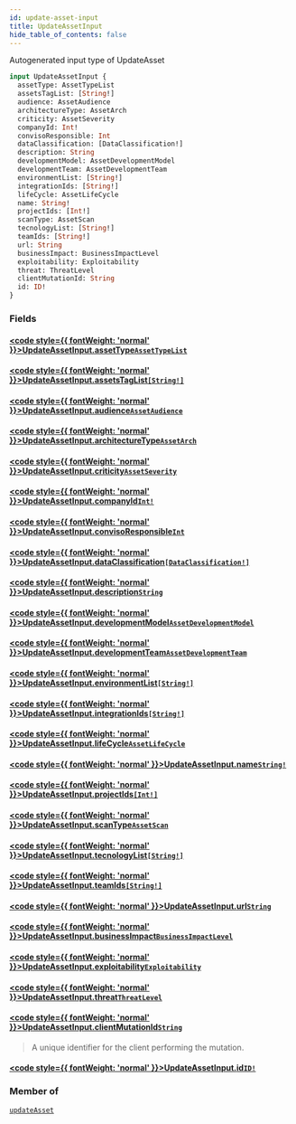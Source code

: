```yaml
---
id: update-asset-input
title: UpdateAssetInput
hide_table_of_contents: false
---
```








Autogenerated input type of UpdateAsset

```graphql
input UpdateAssetInput {
  assetType: AssetTypeList
  assetsTagList: [String!]
  audience: AssetAudience
  architectureType: AssetArch
  criticity: AssetSeverity
  companyId: Int!
  convisoResponsible: Int
  dataClassification: [DataClassification!]
  description: String
  developmentModel: AssetDevelopmentModel
  developmentTeam: AssetDevelopmentTeam
  environmentList: [String!]
  integrationIds: [String!]
  lifeCycle: AssetLifeCycle
  name: String!
  projectIds: [Int!]
  scanType: AssetScan
  tecnologyList: [String!]
  teamIds: [String!]
  url: String
  businessImpact: BusinessImpactLevel
  exploitability: Exploitability
  threat: ThreatLevel
  clientMutationId: String
  id: ID!
}
```


### Fields

#### [<code style={{ fontWeight: 'normal' }}>UpdateAssetInput.<b>assetType</b></code>](#)<Bullet />[`AssetTypeList`](/api/graphql/documentation/enums/asset-type-list) <Badge class="secondary" text="enum"/>
> 
> 

#### [<code style={{ fontWeight: 'normal' }}>UpdateAssetInput.<b>assetsTagList</b></code>](#)<Bullet />[`[String!]`](/api/graphql/documentation/scalars/string) <Badge class="secondary" text="list"/> <Badge class="secondary" text="scalar"/>
> 
> 

#### [<code style={{ fontWeight: 'normal' }}>UpdateAssetInput.<b>audience</b></code>](#)<Bullet />[`AssetAudience`](/api/graphql/documentation/enums/asset-audience) <Badge class="secondary" text="enum"/>
> 
> 

#### [<code style={{ fontWeight: 'normal' }}>UpdateAssetInput.<b>architectureType</b></code>](#)<Bullet />[`AssetArch`](/api/graphql/documentation/enums/asset-arch) <Badge class="secondary" text="enum"/>
> 
> 

#### [<code style={{ fontWeight: 'normal' }}>UpdateAssetInput.<b>criticity</b></code>](#)<Bullet />[`AssetSeverity`](/api/graphql/documentation/enums/asset-severity) <Badge class="secondary" text="enum"/>
> 
> 

#### [<code style={{ fontWeight: 'normal' }}>UpdateAssetInput.<b>companyId</b></code>](#)<Bullet />[`Int!`](/api/graphql/documentation/scalars/int) <Badge class="secondary" text="non-null"/> <Badge class="secondary" text="scalar"/>
> 
> 

#### [<code style={{ fontWeight: 'normal' }}>UpdateAssetInput.<b>convisoResponsible</b></code>](#)<Bullet />[`Int`](/api/graphql/documentation/scalars/int) <Badge class="secondary" text="scalar"/>
> 
> 

#### [<code style={{ fontWeight: 'normal' }}>UpdateAssetInput.<b>dataClassification</b></code>](#)<Bullet />[`[DataClassification!]`](/api/graphql/documentation/enums/data-classification) <Badge class="secondary" text="list"/> <Badge class="secondary" text="enum"/>
> 
> 

#### [<code style={{ fontWeight: 'normal' }}>UpdateAssetInput.<b>description</b></code>](#)<Bullet />[`String`](/api/graphql/documentation/scalars/string) <Badge class="secondary" text="scalar"/>
> 
> 

#### [<code style={{ fontWeight: 'normal' }}>UpdateAssetInput.<b>developmentModel</b></code>](#)<Bullet />[`AssetDevelopmentModel`](/api/graphql/documentation/enums/asset-development-model) <Badge class="secondary" text="enum"/>
> 
> 

#### [<code style={{ fontWeight: 'normal' }}>UpdateAssetInput.<b>developmentTeam</b></code>](#)<Bullet />[`AssetDevelopmentTeam`](/api/graphql/documentation/enums/asset-development-team) <Badge class="secondary" text="enum"/>
> 
> 

#### [<code style={{ fontWeight: 'normal' }}>UpdateAssetInput.<b>environmentList</b></code>](#)<Bullet />[`[String!]`](/api/graphql/documentation/scalars/string) <Badge class="secondary" text="list"/> <Badge class="secondary" text="scalar"/>
> 
> 

#### [<code style={{ fontWeight: 'normal' }}>UpdateAssetInput.<b>integrationIds</b></code>](#)<Bullet />[`[String!]`](/api/graphql/documentation/scalars/string) <Badge class="secondary" text="list"/> <Badge class="secondary" text="scalar"/>
> 
> 

#### [<code style={{ fontWeight: 'normal' }}>UpdateAssetInput.<b>lifeCycle</b></code>](#)<Bullet />[`AssetLifeCycle`](/api/graphql/documentation/enums/asset-life-cycle) <Badge class="secondary" text="enum"/>
> 
> 

#### [<code style={{ fontWeight: 'normal' }}>UpdateAssetInput.<b>name</b></code>](#)<Bullet />[`String!`](/api/graphql/documentation/scalars/string) <Badge class="secondary" text="non-null"/> <Badge class="secondary" text="scalar"/>
> 
> 

#### [<code style={{ fontWeight: 'normal' }}>UpdateAssetInput.<b>projectIds</b></code>](#)<Bullet />[`[Int!]`](/api/graphql/documentation/scalars/int) <Badge class="secondary" text="list"/> <Badge class="secondary" text="scalar"/>
> 
> 

#### [<code style={{ fontWeight: 'normal' }}>UpdateAssetInput.<b>scanType</b></code>](#)<Bullet />[`AssetScan`](/api/graphql/documentation/enums/asset-scan) <Badge class="secondary" text="enum"/>
> 
> 

#### [<code style={{ fontWeight: 'normal' }}>UpdateAssetInput.<b>tecnologyList</b></code>](#)<Bullet />[`[String!]`](/api/graphql/documentation/scalars/string) <Badge class="secondary" text="list"/> <Badge class="secondary" text="scalar"/>
> 
> 

#### [<code style={{ fontWeight: 'normal' }}>UpdateAssetInput.<b>teamIds</b></code>](#)<Bullet />[`[String!]`](/api/graphql/documentation/scalars/string) <Badge class="secondary" text="list"/> <Badge class="secondary" text="scalar"/>
> 
> 

#### [<code style={{ fontWeight: 'normal' }}>UpdateAssetInput.<b>url</b></code>](#)<Bullet />[`String`](/api/graphql/documentation/scalars/string) <Badge class="secondary" text="scalar"/>
> 
> 

#### [<code style={{ fontWeight: 'normal' }}>UpdateAssetInput.<b>businessImpact</b></code>](#)<Bullet />[`BusinessImpactLevel`](/api/graphql/documentation/enums/business-impact-level) <Badge class="secondary" text="enum"/>
> 
> 

#### [<code style={{ fontWeight: 'normal' }}>UpdateAssetInput.<b>exploitability</b></code>](#)<Bullet />[`Exploitability`](/api/graphql/documentation/enums/exploitability) <Badge class="secondary" text="enum"/>
> 
> 

#### [<code style={{ fontWeight: 'normal' }}>UpdateAssetInput.<b>threat</b></code>](#)<Bullet />[`ThreatLevel`](/api/graphql/documentation/enums/threat-level) <Badge class="secondary" text="enum"/>
> 
> 

#### [<code style={{ fontWeight: 'normal' }}>UpdateAssetInput.<b>clientMutationId</b></code>](#)<Bullet />[`String`](/api/graphql/documentation/scalars/string) <Badge class="secondary" text="scalar"/>
> A unique identifier for the client performing the mutation.
> 

#### [<code style={{ fontWeight: 'normal' }}>UpdateAssetInput.<b>id</b></code>](#)<Bullet />[`ID!`](/api/graphql/documentation/scalars/id) <Badge class="secondary" text="non-null"/> <Badge class="secondary" text="scalar"/>
> 
> 



### Member of

[`updateAsset`](/api/graphql/documentation/mutations/update-asset)  <Badge class="secondary" text="mutation"/>



